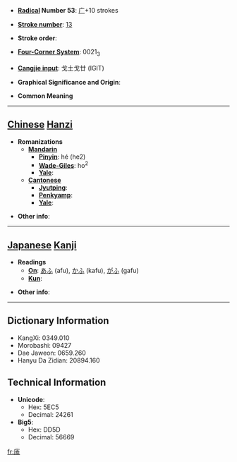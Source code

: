 * '''[[Wiktionary:Chinese radical index| Radical]] Number 53''': [[Wiktionary:Chinese radical index 广|广]]+10 strokes

* '''[[Wiktionary:Chinese total strokes index|Stroke number]]''': [[Wiktionary:Chinese total strokes index 13|13]]

* '''Stroke order''': 

* '''[[Wiktionary:Chinese four corner index|Four-Corner System]]''': 0021<sub>3</sub>

* '''[[Wiktionary:Chinese Cangjie index|Cangjie input]]''': 戈土戈廿 (IGIT)

* '''Graphical Significance and Origin''': 

* '''Common Meaning'''

----

== [[Chinese]] [[Hanzi]] ==

* '''Romanizations'''
** '''[[Mandarin]]'''
*** '''[[Pinyin]]''': hé (he2)
*** '''[[Wade-Giles]]''': ho<sup>2</sup>
*** '''[[Yale]]''': 
** '''[[Cantonese]]'''
*** '''[[Jyutping]]''':
*** '''[[Penkyamp]]''': 
*** '''[[Yale]]''': 

* '''Other info''': 

----

== [[Japanese]] [[Kanji]] ==

* '''Readings'''
** '''[[On]]''': [[あふ]] (afu), [[かふ]] (kafu), [[がふ]] (gafu)
** '''[[Kun]]''': 

* '''Other info''':  

----

== Dictionary Information ==

* KangXi: 0349.010
* Morobashi: 09427
* Dae Jaweon: 0659.260
* Hanyu Da Zidian: 20894.160

== Technical Information ==

* '''Unicode''':
** Hex: 5EC5
** Decimal: 24261
* '''Big5''':
** Hex: DD5D
** Decimal: 56669

[[fr:廅]]